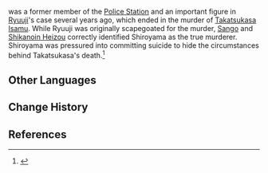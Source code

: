 {{Character Infobox
|type             = Mentioned
|image            = <!-- NPC Shiroyama.png -->
|realname         = <!-- Optional, if different from in-game name -->
|deceased         = Committed suicide
|region           = Inazuma

|affiliation      = Police Station
|title            = 
}}
{{Lang|'''Shiroyama'''|ja=城山|ja_rm=Shiroyama}} was a former member of the [[Police Station]] and an important figure in [[Ryuuji]]'s case several years ago, which ended in the murder of [[Takatsukasa Isamu]]. While Ryuuji was originally scapegoated for the murder, [[Sango]] and [[Shikanoin Heizou]] correctly identified Shiroyama as the true murderer. Shiroyama was pressured into committing suicide to hide the circumstances behind Takatsukasa's death.<ref>{{Ref/Quest|Long-Sealed Mystery}}</ref>

<!--
==Profile==
Detailed story/lore information goes here.
''(To be added.)''

===Appearance===
Keep appearance section short and concise. Limit to 2 paragraphs with 3-4 sentences each.
''(To be added.)''
-->
==Other Languages==
{{Other Languages
|default_hidden=1
|en      = Shiroyama
|zhs     = 城山
|zhs_rm  = Chéngshān
|zht     = 城山
|zht_rm  = Chéngshān
|ja      = 城山
|ja_rm   = Shiroyama
|ko      = 시로야마
|es      = Shiroyama
|fr      = Shiroyama
|ru      = Сирояма
|th      = Shiroyama
|vi      = Shiroyama
|de      = Shiroyama
|id      = Shiroyama
|pt      = Shiroyama
|tr      = Shiroyama
|it      = Shiroyama
}}

==Change History==
{{Change History|introduced=2.8}}

==References==
{{Reflist}}